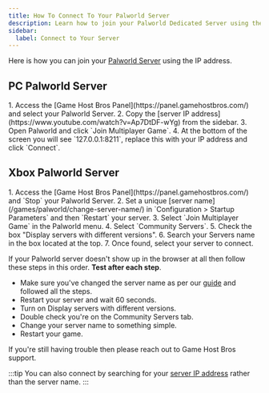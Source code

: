 ```yaml
---
title: How To Connect To Your Palworld Server
description: Learn how to join your Palworld Dedicated Server using the IP address.
sidebar:
  label: Connect to Your Server
---
```


Here is how you can join your [Palworld Server](https://www.gamehostbros.com/palworld-server-hosting/) using the IP address.

## PC Palworld Server 
<Steps>
1. Access the [Game Host Bros Panel](https://panel.gamehostbros.com/) and select your Palworld Server.
2. Copy the [server IP address](https://www.youtube.com/watch?v=Ap7DtDF-wYg) from the sidebar.
3. Open Palworld and click `Join Multiplayer Game`.
4. At the bottom of the screen you will see `127.0.0.1:8211`, replace this with your IP address and click `Connect`.
</Steps>

## Xbox Palworld Server
<Steps>
1. Access the [Game Host Bros Panel](https://panel.gamehostbros.com/) and `Stop` your Palworld Server.
2. Set a unique [server name](/games/palworld/change-server-name/) in `Configuration > Startup Parameters` and then `Restart` your server.
3. Select `Join Multiplayer Game` in the Palworld menu.
4. Select `Community Servers`.
5. Check the box "Display servers with different versions".
6. Search your Servers name in the box located at the top.
7. Once found, select your server to connect.
</Steps>

If your Palworld server doesn't show up in the browser at all then follow these steps in this order. **Test after each step**.

- Make sure you've changed the server name as per our [guide](https://guides.gamehostbros.com/games/palworld/change-server-name/) and followed all the steps.
- Restart your server and wait 60 seconds.
- Turn on Display servers with different versions.
- Double check you're on the Community Servers tab.
- Change your server name to something simple.
- Restart your game.

If you're still having trouble then please reach out to Game Host Bros support.

:::tip
You can also connect by searching for your [server IP address](https://www.youtube.com/watch?v=Ap7DtDF-wYg) rather than the server name.
:::
